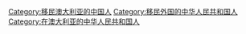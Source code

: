 [[Category:移民澳大利亚的中国人|Category:移民澳大利亚的中国人]]
[[Category:移民外国的中华人民共和国人|Category:移民外国的中华人民共和国人]]
[[Category:在澳大利亚的中华人民共和国人|Category:在澳大利亚的中华人民共和国人]]